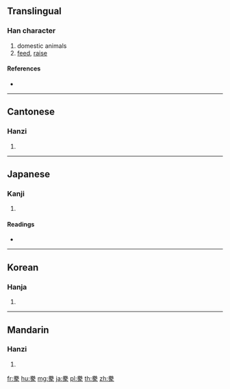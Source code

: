 {{character info/new}}
==Translingual==

===Han character===
{{Han char|rn=152|rad=豕|as=06|sn=13|four=90232|canj=FQMSO}}

# domestic animals
# [[feed]], [[raise]]

====References====
* {{Han ref|kx=1196.040|dkj=36380|dj=1658.060|hdz=63614.070|uh=8C62|ud=35938|bh=B8E6|bd=47334}}

----

==Cantonese==

===Hanzi===
{{yue-hanzi|jyut=waan6|y=waan6}}

# {{defn|lang=yue|sort=豕06}}

----

==Japanese==

===Kanji===
{{ja-kanji|grade=|rs=豕06}}

# {{defn|lang=ja|sort=豕06}}

====Readings====
* {{ja-readings|on=[[けん]] (ken), [[かん]] (kan)|kun=[[やしなう]] (yashinau)|nanori=}}

----

==Korean==

===Hanja===
{{ko-hanja|hangeul=환|eumhun=|rv=hwan|mr=hwan|y=hwan}}

# {{defn|lang=ko|sort=豕06}}

----

==Mandarin==

===Hanzi===
{{cmn-hanzi|pin=[[huàn]] ([[huan4]])|wg=huan<sup>4</sup>}}

# {{defn|lang=cmn|sort=豕06}}

[[fr:豢]]
[[hu:豢]]
[[mg:豢]]
[[ja:豢]]
[[pl:豢]]
[[th:豢]]
[[zh:豢]]